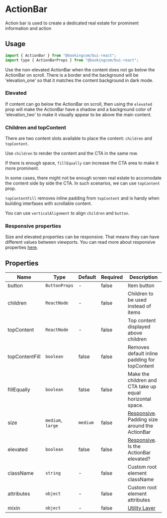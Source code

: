 # ActionBar

<Featured>
  Action bar is used to create a dedicated real estate for prominent information
  and action
</Featured>

<Grid>
  <CrossLink
    title="Action Bar"
    type="documentation"
    text="Learn more about the ActionBar design anatomy and best-practices."
    section="Design documentation"
    href="https://design-system.booking.com/article/bui/components/containers/action-bar/"
    target="_blank"
  />
</Grid>

## Usage

```jsx
import { ActionBar } from "@bookingcom/bui-react";
import type { ActionBarProps } from "@bookingcom/bui-react";
```

<Example name="default" />

Use the non-elevated ActionBar when the content does not go below the ActionBar on scroll. There is a border and the background will be 'elevation_one' so that it matches the content background in dark mode.

### Elevated

If content can go below the ActionBar on scroll, then using the `elevated` prop will make the ActionBar have a shadow and a background color of 'elevation_two' to make it visually appear to be above the main content.

<Example name="elevated" />

### Children and topContent

There are two content slots available to place the content: `children` and `topContent`.

Use `children` to render the content and the CTA in the same row.

<Example name="startContent" />

If there is enough space, `fillEqually` can increase the CTA area to make it more prominent.

<Example name="fillEqually" />

In some cases, there might not be enough screen real estate to accomodate the content side by side the CTA. In such scenarios, we can use `topContent` prop.

<Example name="topContent" />

`topContentFill` removes inline padding from `topContent` and is handy when building interfases with scrollable content.

<Example name="topContentFill" />

You can use `verticalAlignment` to align `children` and `button`.

<Example name="verticalAlignment" />

### Responsive properties

Size and elevated properties can be responsive. That means they can have different values between viewports. You can read more about responsive properties [here](?page=Getting%2520started%252FDevelopment%252FComponents&view=documentation#Responsive-development).

<Example name="responsive" />

## Properties

| Name           | Type              | Default  | Required | Description                                                                                                                                         |
| -------------- | ----------------- | -------- | -------- | --------------------------------------------------------------------------------------------------------------------------------------------------- |
| button         | `ButtonProps`     | -        | false    | Item button                                                                                                                                         |
| children       | `ReactNode`       | -        | false    | Children to be used instead of items                                                                                                                |
| topContent     | `ReactNode`       | -        | false    | Top content displayed above children                                                                                                                |
| topContentFill | `boolean`         | false    | false    | Removes default inline padding for topContent                                                                                                       |
| fillEqually    | `boolean`         | false    | false    | Make the children and CTA take up equal horizontal space.                                                                                           |
| size           | `medium`, `large` | `medium` | false    | [Responsive](?page=Getting%2520started%252FDevelopment%252FComponents&view=documentation#Responsive-development). Padding size around the ActionBar |
| elevated       | `boolean`         | false    | false    | [Responsive](?page=Getting%2520started%252FDevelopment%252FComponents&view=documentation#Responsive-development). Is the ActionBar elevated?        |
| className      | `string`          | -        | false    | Custom root element className                                                                                                                       |
| attributes     | `object`          | -        | false    | Custom root element attributes                                                                                                                      |
| mixin            | `object`          | -        | false    | [Utility Layer](?page=Getting%2520started%252FDevelopment%252FComponents&view=documentation#BUI-Utility-Layer)                                      |
